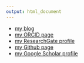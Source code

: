 ```yaml
---
output: html_document
---
```


- [my blog](yueqicao.top)
- [my ORCID page](https://orcid.org/0000-0001-8856-2902)
- [my ResearchGate profile](https://www.researchgate.net/profile/Yueqi_Cao2)
- [my Github page](www.github.com/yueqicao)
- [my Google Scholar profile](https://scholar.google.com/citations?hl=zh-CN&user=JIKKsdAAAAAJ)

